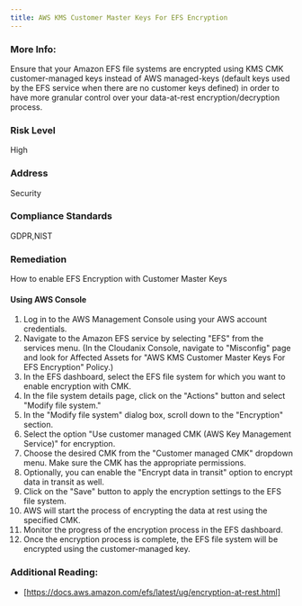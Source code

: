 ```yaml
---
title: AWS KMS Customer Master Keys For EFS Encryption
---
```


### More Info:

Ensure that your Amazon EFS file systems are encrypted using KMS CMK customer-managed keys instead of AWS managed-keys (default keys used by the EFS service when there are no customer keys defined) in order to have more granular control over your data-at-rest encryption/decryption process.

### Risk Level

High

### Address

Security

### Compliance Standards

GDPR,NIST

### Remediation

How to enable EFS Encryption with Customer Master Keys

#### Using AWS Console

1. Log in to the AWS Management Console using your AWS account credentials.
2. Navigate to the Amazon EFS service by selecting "EFS" from the services menu.
    (In the Cloudanix Console, navigate to "Misconfig" page and look for Affected Assets for "AWS KMS Customer Master Keys For EFS Encryption" Policy.)
3. In the EFS dashboard, select the EFS file system for which you want to enable encryption with CMK.
4. In the file system details page, click on the "Actions" button and select "Modify file system."
5. In the "Modify file system" dialog box, scroll down to the "Encryption" section.
6. Select the option "Use customer managed CMK (AWS Key Management Service)" for encryption.
7. Choose the desired CMK from the "Customer managed CMK" dropdown menu. Make sure the CMK has the appropriate permissions.
8. Optionally, you can enable the "Encrypt data in transit" option to encrypt data in transit as well.
9. Click on the "Save" button to apply the encryption settings to the EFS file system.
10. AWS will start the process of encrypting the data at rest using the specified CMK.
11. Monitor the progress of the encryption process in the EFS dashboard.
12. Once the encryption process is complete, the EFS file system will be encrypted using the customer-managed key.

### Additional Reading:

- [https://docs.aws.amazon.com/efs/latest/ug/encryption-at-rest.html]